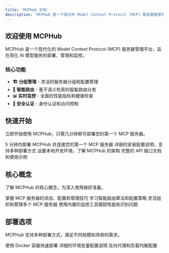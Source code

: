 ```yaml
---
title: 'MCPHub 文档'
description: 'MCPHub 是一个强大的 Model Context Protocol (MCP) 服务器管理平台，提供分组管理、智能路由和实时监控等功能'
---
```


## 欢迎使用 MCPHub

MCPHub 是一个现代化的 Model Context Protocol (MCP) 服务器管理平台，旨在简化 AI 模型服务的部署、管理和监控。

### 核心功能

- **🏗️ 分组管理** - 灵活的服务器分组和配置管理
- **🚀 智能路由** - 基于语义检索的智能路由分发
- **📊 实时监控** - 全面的性能指标和健康检查
- **🔐 安全认证** - 身份认证和访问控制

## 快速开始

立即开始使用 MCPHub，只需几分钟即可部署您的第一个 MCP 服务器。

<CardGroup cols={2}>
  <Card title="快速开始" icon="rocket" href="/zh/getting-started/quickstart">
    5 分钟内部署 MCPHub 并连接您的第一个 MCP 服务器
  </Card>
  <Card title="安装指南" icon="download" href="/zh/installation/installation">
    详细的安装配置说明，支持多种部署方式
  </Card>
  <Card title="开发环境" icon="code" href="/zh/development/getting-started">
    设置本地开发环境，了解 MCPHub 的架构
  </Card>
  <Card title="API 文档" icon="api" href="/zh/api-reference/introduction">
    完整的 API 接口文档和使用示例
  </Card>
</CardGroup>

## 核心概念

了解 MCPHub 的核心概念，为深入使用做好准备。

<CardGroup cols={2}>
  <Card title="服务器管理" icon="server" href="/zh/features/server-management">
    掌握 MCP 服务器的添加、配置和管理技巧
  </Card>
  <Card title="智能路由" icon="route" href="/zh/features/smart-routing">
    学习智能路由算法和配置策略
  </Card>
  <Card title="分组管理" icon="users" href="/zh/features/group-management">
    灵活组织和管理多个 MCP 服务器
  </Card>
  <Card title="监控分析" icon="chart-line" href="/zh/features/monitoring">
    使用内置的监控工具跟踪性能和识别问题
  </Card>
</CardGroup>

## 部署选项

MCPHub 支持多种部署方式，满足不同规模和场景的需求。

<CardGroup cols={3}>
  <Card title="Docker 部署" icon="docker" href="/zh/configuration/docker-setup">
    使用 Docker 容器快速部署
  </Card>
  <Card title="环境变量" icon="cog" href="/zh/configuration/environment-variables">
    详细的环境变量配置说明
  </Card>
  <Card title="Nginx 配置" icon="globe" href="/zh/configuration/nginx">
    反向代理和负载均衡配置
  </Card>
</CardGroup>
